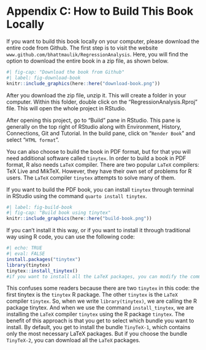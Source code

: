 # Appendix C: How to Build This Book Locally {.unnumbered}

```{=latex}
\setcounter{figure}{0}
\renewcommand{\thefigure}{C.\arabic{figure}}
\setcounter{table}{0}
\renewcommand{\thetable}{C.\arabic{table}}
```

If you want to build this book locally on your computer, please download the entire code from Github. The first step is to visit the website `www.github.com/bhattmaulik/RegressionAnalysis`. Here, you will find the option to download the entire book in a zip file, as shown below.

```r
#| fig-cap: "Download the book from Github"
#| label: fig-download-book
knitr::include_graphics(here::here("download-book.png"))
```

After you download the zip file, unzip it. This will create a folder in your computer. Within this folder, double click on the "RegressionAnalysis.Rproj" file. This will open the whole project in RStudio.

After opening this project, go to "Build" pane in RStudio. This pane is generally on the top right of RStudio along with Environment, History, Connections, Git and Tutorial. In the build pane, click on "`Render Book`" and select "`HTML format`".

You can also choose to build the book in PDF format, but for that you will need additional software called `tinytex`. In order to build a book in PDF format, R also needs `LaTeX` compiler. There are two popular `LaTeX` compilers: TeX Live and MikTeX. However, they have their own set of problems for R users. The `LaTeX` compiler `tinytex` attempts to solve many of them.

If you want to build the PDF book, you can install `tinytex` through terminal in RStudio using the command `quarto install tinytex`.

```r
#| label: fig-build-book
#| fig-cap: "Build book using tinytex"
knitr::include_graphics(here::here("build-book.png"))
```

If you can't install it this way, or if you want to install it through traditional way using R code, you can use the following code:

```r
#| echo: TRUE
#| eval: FALSE
install.packages("tinytex")
library(tinytex)
tinytex::install_tinytex()
#if you want to install all the LaTeX packages, you can modify the command to tinytex::install_tinytex(bundle = "TinyTeX-2")
```

This confuses some readers because there are two `tinytex` in this code: the first tinytex is the `tinytex` R package. The other `tinytex` is the `LaTeX` compiler `tinytex`. So, when we write `library(tinytex)`, we are calling the R package tinytex. And when we use the command `install_tinytex`, we are installing the `LaTeX` compiler `tinytex` using the R package `tinytex`. The benefit of this approach is that you get to select which bundle you want to install. By default, you get to install the bundle `TinyTeX-1`, which contains only the most necessary LaTeX packages. But if you choose the bundle `TinyTeX-2`, you can download all the `LaTeX` packages.
